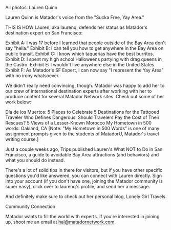 All photos: Lauren Quinn

Lauren Quinn is Matador's voice from the "Sucka Free, Yay Area."

THIS IS HOW Lauren, aka laurenq, defends her status as Matador's destination expert on San Francisco:

Exhibit A: I was 17 before I learned that people outside of the Bay Area don't say "hella."
Exhibit B: I can tell you how to get anywhere in the Bay Area on public transit.
Exhibit C: I know which taquerias have the best burritos.
Exhibit D: I spent my high school Halloweens partying with drag queens in the Castro.
Exhibit E: I wouldn't live anywhere else in the United States.
Exhibit F: As Matador's SF Expert, I can now say "I represent the Yay Area" with no irony whatsoever.

We didn't really need convincing, though. Matador was happy to add her to our crew of international destination experts after working with her to produce content for several Matador Network sites. Check out some of her work below:

Día de los Muertos: 5 Places to Celebrate
5 Destinations for the Tattooed Traveler
Who Defines Dangerous: Should Travelers Pay the Cost of Their Rescues?
5 Views of a Lesser-Known Morocco
My Hometown in 500 words: Oakland, CA
[Note: "My Hometown in 500 Words" is one of many assignment prompts given to the students of MatadorU, Matador's travel writing course.]



Just a couple weeks ago, Trips published Lauren's What NOT to Do in San Francisco, a guide to avoidable Bay Area attractions (and behaviors) and what you should do instead.

There's a lot of solid tips in there for visitors, but if you have other specific questions you'd like answered, you can connect with Lauren directly. Sign into your account (if you don't have one, joining the Matador community is super easy), click over to laurenq's profile, and send her a message.

And definitely make sure to check out her personal blog, Lonely Girl Travels.

Community Connection

Matador wants to fill the world with experts. If you're interested in joining up, shoot me an email at hal@matadornetwork.com.
